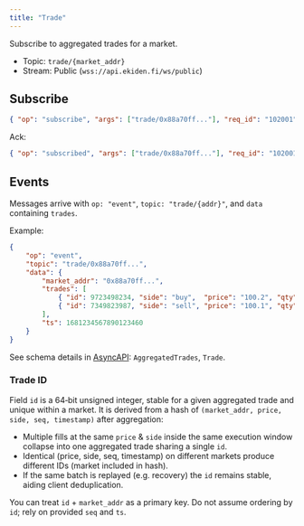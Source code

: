 ```yaml
---
title: "Trade"
---
```


Subscribe to aggregated trades for a market.

- Topic: `trade/{market_addr}`
- Stream: Public (`wss://api.ekiden.fi/ws/public`)

## Subscribe

```json
{ "op": "subscribe", "args": ["trade/0x88a70ff..."], "req_id": "102001" }
```

Ack:

```json
{ "op": "subscribed", "args": ["trade/0x88a70ff..."], "req_id": "102001" }
```

## Events

Messages arrive with `op: "event"`, `topic: "trade/{addr}"`, and `data` containing `trades`.

Example:

```json
{
	"op": "event",
	"topic": "trade/0x88a70ff...",
	"data": {
		"market_addr": "0x88a70ff...",
        "trades": [
			{ "id": 9723498234, "side": "buy",  "price": "100.2", "qty": "1", "ts": 1681234567890123458 },
			{ "id": 7349823987, "side": "sell", "price": "100.1", "qty": "2", "ts": 1681234567890123459 }
		],
		"ts": 1681234567890123460
	}
}
```

See schema details in [AsyncAPI](../websockets/public): `AggregatedTrades`, `Trade`.

### Trade ID

Field `id` is a 64‑bit unsigned integer, stable for a given aggregated trade and unique within a market. It is derived from a hash of `(market_addr, price, side, seq, timestamp)` after aggregation:

- Multiple fills at the same `price` & `side` inside the same execution window collapse into one aggregated trade sharing a single `id`.
- Identical (price, side, seq, timestamp) on different markets produce different IDs (market included in hash).
- If the same batch is replayed (e.g. recovery) the `id` remains stable, aiding client deduplication.

You can treat `id` + `market_addr` as a primary key. Do not assume ordering by `id`; rely on provided `seq` and `ts`.
